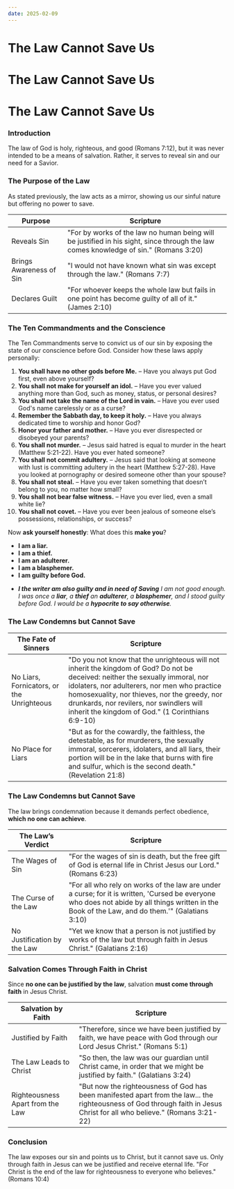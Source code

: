 ```yaml
---
date: 2025-02-09
---
```



# The Law Cannot Save Us

<CustomImage
  src="/img/law-is-a-mirror.png"
  alt="The Law is a Mirror"
  width="300px"
/>
<DateDisplay date="2025-02-09" />

# The Law Cannot Save Us

<CustomImage
  src="/img/law-is-a-mirror.png"
  alt="The Law is a Mirror"
  width="300px"
/>
<DateDisplay date="2025-02-09" />

# The Law Cannot Save Us

<CustomImage
  src="/img/law-is-a-mirror.png"
  alt="The Law is a Mirror"
  width="300px"
/>
<DateDisplay date="2025-02-09" />

### Introduction

The law of God is holy, righteous, and good (Romans 7:12), but it was never intended to be a means of salvation. Rather, it serves to reveal sin and our need for a Savior.

### The Purpose of the Law
As stated previously, the law acts as a mirror, showing us our sinful nature but offering no power to save.

| Purpose | Scripture |
|---------|-----------|
| Reveals Sin | "For by works of the law no human being will be justified in his sight, since through the law comes knowledge of sin." (Romans 3:20) |
| Brings Awareness of Sin | "I would not have known what sin was except through the law." (Romans 7:7) |
| Declares Guilt | "For whoever keeps the whole law but fails in one point has become guilty of all of it." (James 2:10) |

### The Ten Commandments and the Conscience
The Ten Commandments serve to convict us of our sin by exposing the state of our conscience before God. Consider how these laws apply personally:

1. **You shall have no other gods before Me.** – Have you always put God first, even above yourself?
2. **You shall not make for yourself an idol.** – Have you ever valued anything more than God, such as money, status, or personal desires?
3. **You shall not take the name of the Lord in vain.** – Have you ever used God's name carelessly or as a curse?
4. **Remember the Sabbath day, to keep it holy.** – Have you always dedicated time to worship and honor God?
5. **Honor your father and mother.** – Have you ever disrespected or disobeyed your parents?
6. **You shall not murder.** – Jesus said hatred is equal to murder in the heart (Matthew 5:21-22). Have you ever hated someone?
7. **You shall not commit adultery.** – Jesus said that looking at someone with lust is committing adultery in the heart (Matthew 5:27-28). Have you looked at pornography or desired someone other than your spouse?
8. **You shall not steal.** – Have you ever taken something that doesn’t belong to you, no matter how small?
9. **You shall not bear false witness.** – Have you ever lied, even a small white lie?
10. **You shall not covet.** – Have you ever been jealous of someone else’s possessions, relationships, or success?

Now **ask yourself honestly**: What does this **make you**?

- **I am a liar.**
- **I am a thief.**
- **I am an adulterer.**
- **I am a blasphemer.**
- **I am guilty before God.**

* _**I the writer am also guilty and in need of Saving** I am not good enough. I was once a **liar**, a **thief** an **adulterer**, a **blasphemer**, and I stood guilty before God. I would be a **hypocrite to say otherwise**._

### The Law Condemns but Cannot Save

| The Fate of Sinners | Scripture |
|------------------|-----------|
| No Liars, Fornicators, or the Unrighteous | "Do you not know that the unrighteous will not inherit the kingdom of God? Do not be deceived: neither the sexually immoral, nor idolaters, nor adulterers, nor men who practice homosexuality, nor thieves, nor the greedy, nor drunkards, nor revilers, nor swindlers will inherit the kingdom of God." (1 Corinthians 6:9-10) |
| No Place for Liars | "But as for the cowardly, the faithless, the detestable, as for murderers, the sexually immoral, sorcerers, idolaters, and all liars, their portion will be in the lake that burns with fire and sulfur, which is the second death." (Revelation 21:8) |

### The Law Condemns but Cannot Save
The law brings condemnation because it demands perfect obedience, **which no one can achieve**.

| The Law’s Verdict | Scripture |
|------------------|-----------|
| The Wages of Sin | "For the wages of sin is death, but the free gift of God is eternal life in Christ Jesus our Lord." (Romans 6:23) |
| The Curse of the Law | "For all who rely on works of the law are under a curse; for it is written, 'Cursed be everyone who does not abide by all things written in the Book of the Law, and do them.'" (Galatians 3:10) |
| No Justification by the Law | "Yet we know that a person is not justified by works of the law but through faith in Jesus Christ." (Galatians 2:16) |

### Salvation Comes Through Faith in Christ
Since **no one can be justified by the law**, salvation **must come through faith** in Jesus Christ.

| Salvation by Faith | Scripture |
|-------------------|-----------|
| Justified by Faith | "Therefore, since we have been justified by faith, we have peace with God through our Lord Jesus Christ." (Romans 5:1) |
| The Law Leads to Christ | "So then, the law was our guardian until Christ came, in order that we might be justified by faith." (Galatians 3:24) |
| Righteousness Apart from the Law | "But now the righteousness of God has been manifested apart from the law... the righteousness of God through faith in Jesus Christ for all who believe." (Romans 3:21-22) |

### Conclusion
The law exposes our sin and points us to Christ, but it cannot save us. Only through faith in Jesus can we be justified and receive eternal life. "For Christ is the end of the law for righteousness to everyone who believes." (Romans 10:4)





